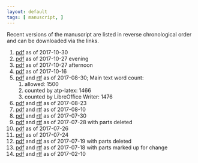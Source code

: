 ```yaml
---
layout: default
tags: [ manuscript, ]
---
```


Recent versions of the manuscript are listed in reverse chronological order and can be downloaded via the links.

1. [pdf]({{ site.baseurl }}/assets/projects/monoallelic-brain/2017-10-30-monoall-ms.pdf) as of 2017-10-30
1. [pdf]({{ site.baseurl }}/assets/projects/monoallelic-brain/2017-10-27-b-monoall-ms.pdf) as of 2017-10-27 evening
1. [pdf]({{ site.baseurl }}/assets/projects/monoallelic-brain/2017-10-27-monoall-ms.pdf) as of 2017-10-27 afternoon
1. [pdf]({{ site.baseurl }}/assets/projects/monoallelic-brain/2017-10-16-monoall-ms.pdf) as of 2017-10-16
1. [pdf]({{ site.baseurl }}/assets/projects/monoallelic-brain/2017-08-30-monoall-ms.pdf) and [rtf]({{ site.baseurl }}/assets/projects/monoallelic-brain/2017-08-30-monoall-ms.rtf) as of 2017-08-30; Main text word count:
   1. allowed: 1500
   1. counted by atp-latex: 1466
   1. counted by LibreOffice Writer: 1476
1. [pdf]({{ site.baseurl }}/assets/projects/monoallelic-brain/2017-08-23-monoall-ms.pdf) and [rtf]({{ site.baseurl }}/assets/projects/monoallelic-brain/2017-08-23-monoall-ms.rtf) as of 2017-08-23
1. [pdf]({{ site.baseurl }}/assets/projects/monoallelic-brain/2017-08-10-monoall-ms.pdf) and [rtf]({{ site.baseurl }}/assets/projects/monoallelic-brain/2017-08-10-monoall-ms.rtf) as of 2017-08-10
1. [pdf]({{ site.baseurl }}/assets/projects/monoallelic-brain/2017-07-30-monoall-ms.pdf) and [rtf]({{ site.baseurl }}/assets/projects/monoallelic-brain/2017-07-30-monoall-ms.rtf) as of 2017-07-30
1. [pdf]({{ site.baseurl }}/assets/projects/monoallelic-brain/2017-07-28-monoall-ms.pdf) and [rtf]({{ site.baseurl }}/assets/projects/monoallelic-brain/2017-07-28-monoall-ms.rtf) as of 2017-07-28 with parts deleted
1. [pdf]({{ site.baseurl }}/assets/projects/monoallelic-brain/2017-07-26-monoall-ms.pdf) as of 2017-07-26
1. [pdf]({{ site.baseurl }}/assets/projects/monoallelic-brain/2017-07-24-monoall-ms.pdf) as of 2017-07-24
1. [pdf]({{ site.baseurl }}/assets/projects/monoallelic-brain/2017-07-19-monoall-ms.pdf) and [rtf]({{ site.baseurl }}/assets/projects/monoallelic-brain/2017-07-19-monoall-ms.rtf) as of 2017-07-19 with parts deleted
1. [pdf]({{ site.baseurl }}/assets/projects/monoallelic-brain/2017-07-18-monoall-ms.pdf) and [rtf]({{ site.baseurl }}/assets/projects/monoallelic-brain/2017-07-18-monoall-ms.rtf) as of 2017-07-18 with parts marked up for change
1. [pdf]({{ site.baseurl }}/assets/projects/monoallelic-brain/2017-02-10-monoall-ms.pdf) and
[rtf]({{ site.baseurl }}/assets/projects/monoallelic-brain/2017-02-10-monoall-ms.rtf) as of 2017-02-10
